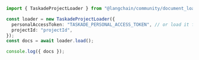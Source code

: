 ```typescript
import { TaskadeProjectLoader } from "@langchain/community/document_loaders/web/taskade";

const loader = new TaskadeProjectLoader({
  personalAccessToken: "TASKADE_PERSONAL_ACCESS_TOKEN", // or load it from process.env.TASKADE_PERSONAL_ACCESS_TOKEN
  projectId: "projectId",
});
const docs = await loader.load();

console.log({ docs });
```